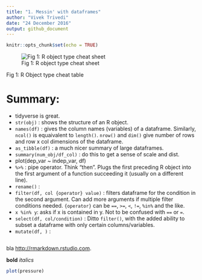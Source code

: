 ```yaml
---
title: "1. Messin' with dataframes"
author: "Vivek Trivedi"
date: "24 December 2016"
output: github_document
---
```


```r
knitr::opts_chunk$set(echo = TRUE)
```

![Fig 1: R object type cheat sheet](fig_1.PNG)

Fig 1: R Object type cheat table

# Summary:

* tidyverse is great.
* `str(obj)` : shows the structure of an R object.
* `names(df)` : gives the column names (variables) of a dataframe. Similarly, `ncol()` is equaivalent to `length()`. `nrow()` and `dim()` give number of rows and row x col dimensions of the dataframe. 
* `as_tibble(df)` : a much nicer summary of large dataframes.
* `summary(num_obj/df_col)` : do this to get a sense of scale and dist.
* plot(dep_var ~ indep_var, df)
* `%>%` : pipe operator. Think "then". Plugs the first preceding R object into the first argument of a function succeeding it (usually on a different line).
* `rename()` : 
* `filter(df, col {operator} value)` : filters dataframe for the condition in the second argument. Can add more arguments if multiple filter conditions needed. `{operator}` can be `==`, `>=`, `<`, `!=`, `%in%` and the like.
* `x %in% y`: asks if x is contained in y. Not to be confused with `==` or `=`.
* `select(df, col/condition)` : Ditto `filter()`, with the added ability to subset a dataframe with only certain columns/variables.
* `mutate(df, )` :

```r

```

bla
<http://rmarkdown.rstudio.com>.

**bold** *italics*

```r
plot(pressure)
```
